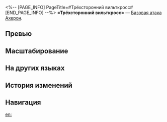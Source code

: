 <%-- [PAGE_INFO]
PageTitle=#Трёхсторонний вильткросс#
[END_PAGE_INFO] --%>
{{Навык Инфобокс
|Название         = Трёхсторонний вильткросс
|Изображение      = Навык Трёхсторонний вильткросс.png
|Персонаж         = Ахерон
|Тип              = Базовая атака
|Тэг              = Одиночная атака
|УронСтойк        = 10
|ЭнергияГен       = 
|Энергия          = 
|Длительность     = 
|Описание         = Наносит выбранному противнику электрический урон, равный {{Цвет|Выделенный|50%—110%}} от силы атаки Ахерон.
|Свойство1        = 
|Масштабирование1 = 
}}
'''«Трёхсторонний вильткросс»''' — [[Базовая атака]] [[Ахерон]].

==Превью==
{{Превью
|Файл = Трёхсторонний вильткросс Превью
}}

==Масштабирование==
{{Масштабирование навыка|тип=Базовая атака
|50%;60%;70%;80%;90%;100%;110%;120%;130%;140%
}}

==На других языках==
{{На других языках
|en   = Trilateral Wiltcross
|zhs  = 三途枯榷
|zht  = 三途枯榷
|ja   = {{Rubi|三途|さんず}}の{{Rubi|枯木|こぼく}}
|ko   = 삼도의 횡목
|es   = Cruce marchito trilateral
|fr   = Flétrissement des trois sagesses
|ru   = Трёхсторонний вильткросс
|th   = Trilateral Wiltcross
|vi   = Ba Đường Thăng Trầm
|de   = Welke Pfade der Schreckenstriade
|id   = Trilateral Wiltcross
|pt   = Caminhos Definhados Trilaterais
}}

==История изменений==
{{История изменений|3.5}}

==Навигация==
{{Навык Навбокс|Ахерон}}

[[en:]]
